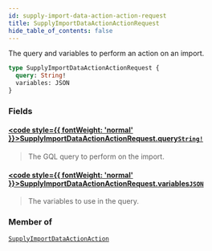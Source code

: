```yaml
---
id: supply-import-data-action-action-request
title: SupplyImportDataActionActionRequest
hide_table_of_contents: false
---
```








The query and variables to perform an action on an import.

```graphql
type SupplyImportDataActionActionRequest {
  query: String!
  variables: JSON
}
```


### Fields

#### [<code style={{ fontWeight: 'normal' }}>SupplyImportDataActionActionRequest.<b>query</b></code>](#)<Bullet />[`String!`](/supply/api/graphql-admin/reference/scalars/string) <Badge class="secondary" text="non-null"/> <Badge class="secondary" text="scalar"/>
> The GQL query to perform on the import.
> 

#### [<code style={{ fontWeight: 'normal' }}>SupplyImportDataActionActionRequest.<b>variables</b></code>](#)<Bullet />[`JSON`](/supply/api/graphql-admin/reference/scalars/json) <Badge class="secondary" text="scalar"/>
> The variables to use in the query.
> 



### Member of

[`SupplyImportDataActionAction`](/supply/api/graphql-admin/reference/objects/supply-import-data-action-action)  <Badge class="secondary" text="object"/>




